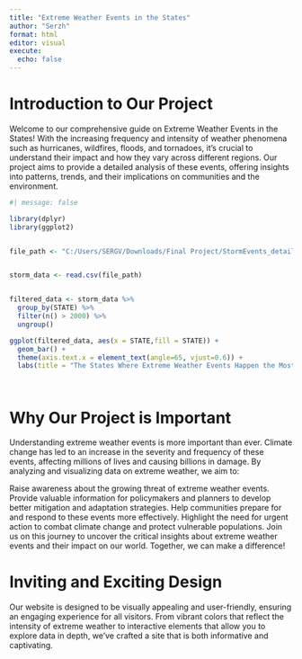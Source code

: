 ```yaml
---
title: "Extreme Weather Events in the States"
author: "Serzh"
format: html
editor: visual
execute: 
  echo: false
---
```


# Introduction to Our Project

Welcome to our comprehensive guide on Extreme Weather Events in the States! With the increasing frequency and intensity of weather phenomena such as hurricanes, wildfires, floods, and tornadoes, it's crucial to understand their impact and how they vary across different regions. Our project aims to provide a detailed analysis of these events, offering insights into patterns, trends, and their implications on communities and the environment.

```r
#| message: false

library(dplyr)
library(ggplot2)


file_path <- "C:/Users/SERGV/Downloads/Final Project/StormEvents_details-ftp_v1.0_d2022_c20240716.csv"


storm_data <- read.csv(file_path)


filtered_data <- storm_data %>%
  group_by(STATE) %>%
  filter(n() > 2000) %>%
  ungroup()

ggplot(filtered_data, aes(x = STATE,fill = STATE)) +
  geom_bar() +
  theme(axis.text.x = element_text(angle=65, vjust=0.6)) + 
  labs(title = "The States Where Extreme Weather Events Happen the Most (2022)", x = "States", y = "Count of Extreme Weather Events") 




```

# Why Our Project is Important

Understanding extreme weather events is more important than ever. Climate change has led to an increase in the severity and frequency of these events, affecting millions of lives and causing billions in damage. By analyzing and visualizing data on extreme weather, we aim to:

Raise awareness about the growing threat of extreme weather events. Provide valuable information for policymakers and planners to develop better mitigation and adaptation strategies. Help communities prepare for and respond to these events more effectively. Highlight the need for urgent action to combat climate change and protect vulnerable populations. Join us on this journey to uncover the critical insights about extreme weather events and their impact on our world. Together, we can make a difference!

# Inviting and Exciting Design

Our website is designed to be visually appealing and user-friendly, ensuring an engaging experience for all visitors. From vibrant colors that reflect the intensity of extreme weather to interactive elements that allow you to explore data in depth, we've crafted a site that is both informative and captivating.
